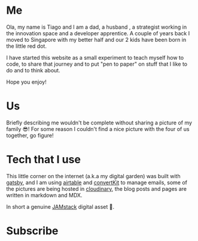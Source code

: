 
# Me
Ola, my name is Tiago and I am a dad, a husband , a strategist working in the innovation space and a 
developer apprentice. A couple of years back I moved to Singapore with my better half and our 
2 kids have been born in the little red dot.

I have started this website as a small experiment to teach myself how to code, to share that 
journey and to put "pen to paper" on stuff that I like to do and to think about.

Hope you enjoy! 


# Us
Briefly describing me wouldn't be complete without sharing a picture of my family 😎! 
For some reason I couldn't find a nice picture with the four of us together, go figure!


<FamilyPhoto />


# Tech that I use 

This little corner on the internet (a.k.a my digital garden) was built with [gatsby](https://www.gatsbyjs.org/), 
and I am using [airtable](https://airtable.com/) and [convertKit](https://convertkit.com/) to manage emails, 
some of the pictures are being hosted in [cloudinary](https://cloudinary.com/), the blog posts and pages are 
written in markdown and MDX. 

In short a genuine [JAMstack](https://jamstack.org/) digital asset 🤣.


# Subscribe 

<Form />
